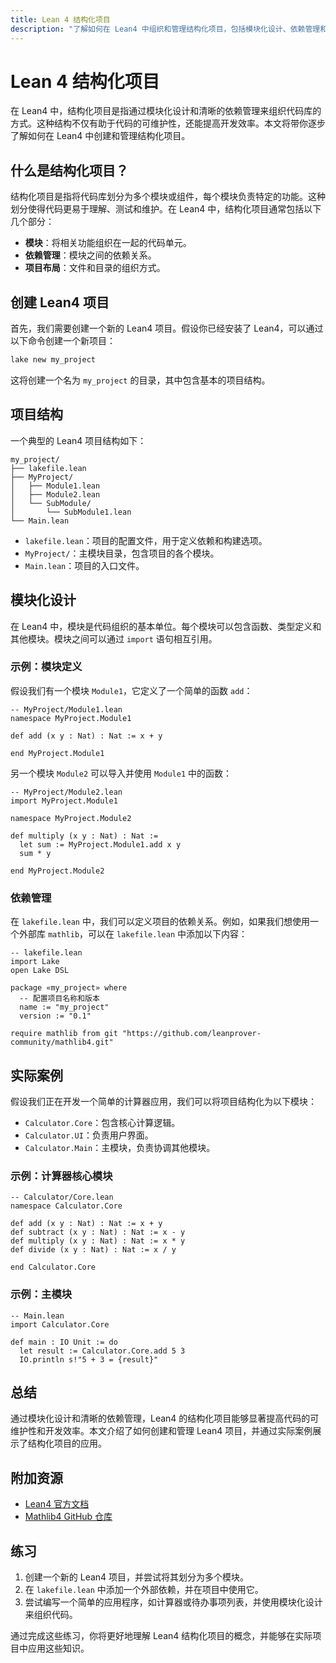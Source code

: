 ```yaml
---
title: Lean 4 结构化项目
description: "了解如何在 Lean4 中组织和管理结构化项目，包括模块化设计、依赖管理和项目布局的最佳实践。"
---
```


# Lean 4 结构化项目

在 Lean4 中，结构化项目是指通过模块化设计和清晰的依赖管理来组织代码库的方式。这种结构不仅有助于代码的可维护性，还能提高开发效率。本文将带你逐步了解如何在 Lean4 中创建和管理结构化项目。

## 什么是结构化项目？

结构化项目是指将代码库划分为多个模块或组件，每个模块负责特定的功能。这种划分使得代码更易于理解、测试和维护。在 Lean4 中，结构化项目通常包括以下几个部分：

- **模块**：将相关功能组织在一起的代码单元。
- **依赖管理**：模块之间的依赖关系。
- **项目布局**：文件和目录的组织方式。

## 创建 Lean4 项目

首先，我们需要创建一个新的 Lean4 项目。假设你已经安装了 Lean4，可以通过以下命令创建一个新项目：

```bash
lake new my_project
```

这将创建一个名为 `my_project` 的目录，其中包含基本的项目结构。

## 项目结构

一个典型的 Lean4 项目结构如下：

```
my_project/
├── lakefile.lean
├── MyProject/
│   ├── Module1.lean
│   ├── Module2.lean
│   └── SubModule/
│       └── SubModule1.lean
└── Main.lean
```

- `lakefile.lean`：项目的配置文件，用于定义依赖和构建选项。
- `MyProject/`：主模块目录，包含项目的各个模块。
- `Main.lean`：项目的入口文件。

## 模块化设计

在 Lean4 中，模块是代码组织的基本单位。每个模块可以包含函数、类型定义和其他模块。模块之间可以通过 `import` 语句相互引用。

### 示例：模块定义

假设我们有一个模块 `Module1`，它定义了一个简单的函数 `add`：

```lean
-- MyProject/Module1.lean
namespace MyProject.Module1

def add (x y : Nat) : Nat := x + y

end MyProject.Module1
```

另一个模块 `Module2` 可以导入并使用 `Module1` 中的函数：

```lean
-- MyProject/Module2.lean
import MyProject.Module1

namespace MyProject.Module2

def multiply (x y : Nat) : Nat :=
  let sum := MyProject.Module1.add x y
  sum * y

end MyProject.Module2
```

### 依赖管理

在 `lakefile.lean` 中，我们可以定义项目的依赖关系。例如，如果我们想使用一个外部库 `mathlib`，可以在 `lakefile.lean` 中添加以下内容：

```lean
-- lakefile.lean
import Lake
open Lake DSL

package «my_project» where
  -- 配置项目名称和版本
  name := "my_project"
  version := "0.1"

require mathlib from git "https://github.com/leanprover-community/mathlib4.git"
```

## 实际案例

假设我们正在开发一个简单的计算器应用，我们可以将项目结构化为以下模块：

- `Calculator.Core`：包含核心计算逻辑。
- `Calculator.UI`：负责用户界面。
- `Calculator.Main`：主模块，负责协调其他模块。

### 示例：计算器核心模块

```lean
-- Calculator/Core.lean
namespace Calculator.Core

def add (x y : Nat) : Nat := x + y
def subtract (x y : Nat) : Nat := x - y
def multiply (x y : Nat) : Nat := x * y
def divide (x y : Nat) : Nat := x / y

end Calculator.Core
```

### 示例：主模块

```lean
-- Main.lean
import Calculator.Core

def main : IO Unit := do
  let result := Calculator.Core.add 5 3
  IO.println s!"5 + 3 = {result}"
```

## 总结

通过模块化设计和清晰的依赖管理，Lean4 的结构化项目能够显著提高代码的可维护性和开发效率。本文介绍了如何创建和管理 Lean4 项目，并通过实际案例展示了结构化项目的应用。

## 附加资源

- [Lean4 官方文档](https://leanprover.github.io/lean4/doc/)
- [Mathlib4 GitHub 仓库](https://github.com/leanprover-community/mathlib4)

## 练习

1. 创建一个新的 Lean4 项目，并尝试将其划分为多个模块。
2. 在 `lakefile.lean` 中添加一个外部依赖，并在项目中使用它。
3. 尝试编写一个简单的应用程序，如计算器或待办事项列表，并使用模块化设计来组织代码。

通过完成这些练习，你将更好地理解 Lean4 结构化项目的概念，并能够在实际项目中应用这些知识。
